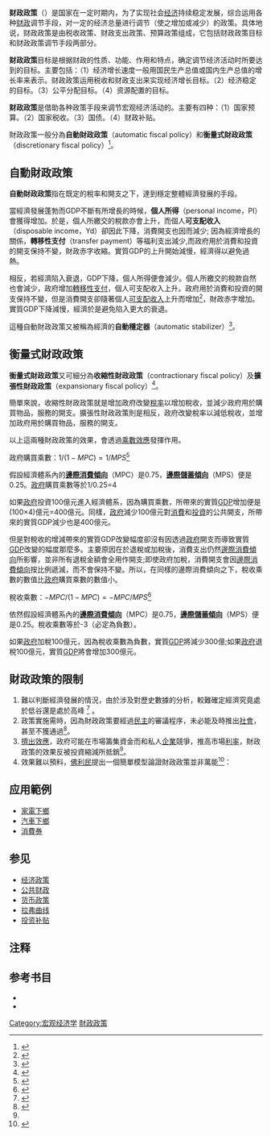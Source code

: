 {{公共财政}}
{{NoteTA
|G1=Economics
|1=zh:水準; zh-tw:水準; zh-cn:水平; zh-hk:水平
}}
'''财政政策'''（{{lang-en|Fiscal policy}}）是国家在一定时期内，为了实现社会[[经济|经济]]持续稳定发展，综合运用各种[[公共財政|财政]]调节手段，对一定的经济总量进行调节（使之增加或减少）的政策。具体地说，财政政策是由税收政策、财政支出政策、预算政策组成，它包括财政政策目标和财政政策调节手段两部分。

'''财政政策'''目标是根据财政的性质、功能、作用和特点，确定调节经济活动时所要达到的目标。主要包括：（1）经济增长速度一般用国民生产总值或国内生产总值的增长率来表示。财政政策运用税收和财政支出来实现经济增长目标。（2）经济稳定的目标。（3）公平分配目标。（4）资源配置的目标。

'''财政政策'''是借助各种政策手段来调节宏观经济活动的。主要有四种：（1）国家预算。（2）国家税收。（3）国债。（4）财政补贴。

財政政策一般分為'''自動財政政策'''（automatic fiscal policy）和'''衡量式財政政策'''（discretionary fiscal policy）<ref>{{cite book |author=香港管理專業發展中心編|title=《管理人經濟學》|pages=第221，227頁}}</ref>。

== 自動財政政策 ==
'''自動財政政策'''指在既定的稅率和開支之下，達到穩定整體經濟發展的手段。

當經濟發展蓬勃而GDP不斷有所增長的時候，'''個人所得'''（personal income，PI）會獲得增加。於是，個人所繳交的稅款亦會上升，而個人'''可支配收入'''（disposable income，Yd）卻因此下降，消費開支也因而減少; 因為經濟增長的關係，'''轉移性支付'''（transfer payment）等福利支出減少,而政府用於消費和投資的開支保持不變，財政赤字收縮。實質GDP的上升開始減慢，經濟得以避免過熱。

相反，若經濟陷入衰退，GDP下降，個人所得便會減少。個人所繳交的稅款自然也會減少，政府增加[[轉移性支付|轉移性支付]]，個人可支配收入上升。政府用於消費和投資的開支保持不變，但是消費開支卻隨著個人[[可支配收入|可支配收入]]上升而增加<ref>{{cite book |author=香港管理專業發展中心編|title=《管理人經濟學》|pages=第227頁}}</ref>，財政赤字增加。實質GDP下降減慢，經濟於是避免陷入更大的衰退。

這種自動財政政策又被稱為經濟的'''自動穩定器'''（automatic stabilizer）<ref>{{cite book |author=香港管理專業發展中心編|title=《管理人經濟學》|pages=第228頁}}</ref>。

== 衡量式財政政策 ==
'''衡量式財政政策'''又可細分為'''收縮性財政政策'''（contractionary fiscal policy）及'''擴張性財政政策'''（expansionary fiscal policy）<ref>{{cite book |author=香港管理專業發展中心編|title=《管理人經濟學》|pages=第223頁}}</ref>。

簡單來說，收縮性財政政策就是增加政府改變[[稅率|稅率]]以增加稅收，並減少政府用於購買物品，服務的開支。擴張性財政政策則是相反，政府改變稅率以減低稅收，並增加政府用於購買物品，服務的開支。

以上這兩種財政政策的效果，會透過[[乘數效應|乘數效應]]發揮作用。

政府購買乘數：<math>1/(1-MPC)=1/MPS</math><ref>{{cite book |author=香港管理專業發展中心編|title=《管理人經濟學》|pages=第216頁}}</ref>

假設經濟體系內的'''[[邊際消費傾向|邊際消費傾向]]'''（MPC）是0.75，'''[[邊際儲蓄傾向|邊際儲蓄傾向]]'''（MPS）便是0.25。[[政府|政府]]購買乘數等於1/0.25=4

如果[[政府|政府]]投資100億元進入經濟體系，因為購買乘數，所帶來的實質[[国内生产总值|GDP]]增加便是(100×4)億元=400億元。同樣，[[政府|政府]]減少100億元對[[消費|消費]]和[[投資|投資]]的公共開支，所帶來的實質GDP減少也是400億元。

但是對稅收的增減帶來的實質GDP改變幅度卻沒有因透過[[政府|政府]]開支而導致實質[[国内生产总值|GDP]]改變的幅度那麼多。主要原因在於退稅或加稅後，消費支出仍然[[邊際消費傾向|邊際消費傾向]]所影響，並非所有退稅金額會全用作開支;即使政府加稅，消費開支會因[[邊際消費傾向|邊際消費傾向]]按比例遞減，而不會保持不變。所以，在同樣的邊際消費傾向之下，稅收乘數的數值比[[政府|政府]]購買乘數的數值小。

稅收乘數：<math>-MPC/(1-MPC)=-MPC/MPS</math><ref>{{cite book |author=香港管理專業發展中心編|title=《管理人經濟學》|pages=第220，221頁}}</ref>

依然假設經濟體系內的'''[[邊際消費傾向|邊際消費傾向]]'''（MPC）是0.75，'''[[邊際儲蓄傾向|邊際儲蓄傾向]]'''（MPS）便是0.25。稅收乘數等於-3（必定為負數）。

如果[[政府|政府]]加稅100億元，因為稅收乘數為負數，實質[[国内生产总值|GDP]]將減少300億;如果[[政府|政府]]退稅100億元，實質[[国内生产总值|GDP]]將會增加300億元。

== 財政政策的限制 ==
# 難以判斷經濟發展的情況，由於涉及對歷史數據的分析，較難確定經濟究竟處於低谷還是處於高峰 <ref>{{cite book |author=香港管理專業發展中心編|title=《管理人經濟學》|pages=第224頁}}</ref> 。
# 政策實施需時，因為財政政策要經過[[民主|民主]]的審議程序，未必能及時推出[[社會|社會]]，甚至不獲通過<ref name="s225">{{cite book |author=香港管理專業發展中心編|title=《管理人經濟學》|pages=第225頁}}</ref>。
# [[擠出效應|擠出效應]]，政府可能在市場籌集資金而和私人[[企業|企業]]競爭，推高市場[[利率|利率]]，財政政策的效果反被投資縮減所抵銷<ref name="s225"/>。
# 效果難以預料，[[佛利民|佛利民]]提出一個簡單模型論證財政政策並非萬能<ref>{{cite book |author=米爾頓·弗里德曼|title=《資本主義與自由》|pages=第87-88頁}}</ref>：

{{Cquote 2|例如，設想政府把它花費在私人本來就想購買的東西上。譬如說，政府花100美元於公園門票，而門票收入被用來支付公園的清潔工人。設想政府現在支付這些費用，從而允許人們＂免費＂進入公園。清潔工人仍然獲得相同收入，但是，原來支付這些收入的人們現在多了100美元。甚至在這個開始階段，政府的支出並沒有增加任何人的收入。它所做的是讓一些人多了100美元，可以用於除了公園以外的其他目的，有可能是不像公園那樣高價格的目的。他們從收入中花費於消費品上的錢可以被設想為比以前要少，因為他們現在得到免費的公園勞務。究竟少很多，是很難斷定的。……在這個情況中，政府開支只是轉移私人開支，而顯然只是政府開支超出的淨額才能提供被[[乘數|乘數]]去乘的值。從這個觀點來看，能保證沒有轉移的辦法是使政府把金錢花費在完全無用的東西上——這就是人為地提供[[就業|就業]]機會的＂填補地上的窟窿＂的方式在[[智慧|智慧]]上的有限內容。}}

== 应用範例 ==
* [[家電下鄉|家電下鄉]]
* [[汽車下鄉|汽車下鄉]]
* [[消費券|消費券]]

== 参见 ==
{{div col|25em}}
* [[经济政策|经济政策]]
* [[公共财政|公共财政]]
* [[货币政策|货币政策]]
* [[拉弗曲线|拉弗曲线]]
* [[投资补贴|投资补贴]]
{{div col end}}

== 注释 ==
{{reflist|2}}

== 参考书目 ==
* {{cite book |author=香港管理專業發展中心編|title=《管理人經濟學》|year= 2004|publisher= 中文大學出版社|isbn= 962-996-226-8}}
* {{cite book |author=米爾頓·弗里德曼著，張瑞玉譯|title=《資本主義與自由》|publisher= 商務印書館|isbn= 7-100-04167-8|date=2004年7月}}

{{Macroeconomics}}
{{公共政策}}
{{Authority control}}

[[Category:宏观经济学|Category:宏观经济学]]
[[Category:財政政策|]]